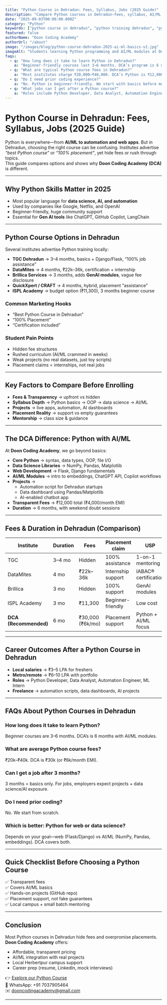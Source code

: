 ```yaml
---
title: "Python Course in Dehradun: Fees, Syllabus, Jobs (2025 Guide)"
description: "Compare Python courses in Dehradun—fees, syllabus, AI/ML modules, and job prospects. Learn why Doon Coding Academy’s Python program stands out in 2025."
date: "2025-09-03T00:00:00.000Z"
category: "Python"
keywords: ["python course in dehradun", "python training dehradun", "python course fees dehradun", "best python institute dehradun", "python with AI/ML dehradun"]
featured: false
authorName: "Doon Coding Academy"
authorUrl: "/about"
image: "/images/blog/python-course-dehradun-2025-ai-ml-basics-v2.jpg"
imageAlt: "Students learning Python programming and AI/ML modules at Doon Coding Academy in Dehradun"
faqs:
  - q: "How long does it take to learn Python in Dehradun?"
    a: "Beginner-friendly courses last 3–6 months. DCA’s program is 6 months with hands-on projects."
  - q: "What are typical Python course fees in Dehradun?"
    a: "Most institutes charge ₹20,000–₹40,000. DCA’s Python is ₹12,000 (or ₹4,000/month)."
  - q: "Do I need prior coding experience?"
    a: "No. Python is beginner-friendly. We start with basics before moving to data analysis and AI."
  - q: "What jobs can I get after a Python course?"
    a: "Roles include Python Developer, Data Analyst, Automation Engineer, and entry-level ML Engineer."
---
```


# Python Course in Dehradun: Fees, Syllabus, Jobs (2025 Guide)

Python is everywhere—from **AI/ML to automation and web apps**. But in Dehradun, choosing the right course can be confusing. Institutes advertise *“best Python course”* or *“100% placement”*, yet hide fees or rush through topics.  
This guide compares options and shows why **Doon Coding Academy (DCA)** is different.

---

## Why Python Skills Matter in 2025

- Most popular language for **data science, AI, and automation**  
- Used by companies like Google, Netflix, and OpenAI  
- Beginner-friendly, huge community support  
- Essential for **Gen AI tools** like ChatGPT, GitHub Copilot, LangChain  

---

## Python Course Options in Dehradun

Several institutes advertise Python training locally:

- **TGC Dehradun** → 3–4 months, basics + Django/Flask, “100% job assistance”  
- **DataMites** → 4 months, ₹22k–36k, certification + internship  
- **Brillica Services** → 3 months, adds **GenAI modules**, vague fee disclosure  
- **QuickXpert / CRAFT** → 4 months, hybrid, placement “assistance”  
- **ISPL Academy** → budget option (₹11,300), 3 months beginner course  

### Common Marketing Hooks
- “Best Python Course in Dehradun”  
- “100% Placement”  
- “Certification included”  

### Student Pain Points
- Hidden fee structures  
- Rushed curriculum (AI/ML crammed in weeks)  
- Weak projects (no real datasets, just toy scripts)  
- Placement claims = internships, not real jobs  

---

## Key Factors to Compare Before Enrolling

- **Fees & Transparency** → upfront vs hidden  
- **Syllabus Depth** → Python basics → OOP → data science → AI/ML  
- **Projects** → live apps, automation, AI dashboards  
- **Placement Reality** → support vs empty guarantees  
- **Mentorship** → class size & guidance  

---

## The DCA Difference: Python with AI/ML

At **Doon Coding Academy**, we go beyond basics:

- **Core Python** → syntax, data types, OOP, file I/O  
- **Data Science Libraries** → NumPy, Pandas, Matplotlib  
- **Web Development** → Flask, Django fundamentals  
- **AI/ML Modules** → intro to embeddings, ChatGPT API, Copilot workflows  
- **Projects** →  
  - Automation script for Dehradun startups  
  - Data dashboard using Pandas/Matplotlib  
  - AI-enabled chatbot app  
- **Transparent Fees** → ₹12,000 total (₹4,000/month EMI)
- **Duration** → 6 months, with weekend doubt sessions  

---

## Fees & Duration in Dehradun (Comparison)

| Institute        | Duration | Fees        | Placement claim     | USP                   |
|------------------|----------|-------------|---------------------|-----------------------|
| TGC              | 3–4 mo   | Hidden      | 100% assistance     | 1-on-1 mentoring      |
| DataMites        | 4 mo     | ₹22k–36k    | Internship support  | IABAC® certification  |
| Brillica         | 3 mo     | Hidden      | 100% support        | GenAI modules         |
| ISPL Academy     | 3 mo     | ₹11,300     | Beginner-friendly   | Low cost              |
| **DCA (Recommended)** | 6 mo     | ₹30,000 (₹6k/mo) | Placement support  | Python + AI/ML focus |

---

## Career Outcomes After a Python Course in Dehradun

- **Local salaries** → ₹3–5 LPA for freshers  
- **Metro/remote** → ₹6–10 LPA with portfolio  
- **Roles** → Python Developer, Data Analyst, Automation Engineer, ML Intern  
- **Freelance** → automation scripts, data dashboards, AI projects  

---

## FAQs About Python Courses in Dehradun

### How long does it take to learn Python?  
Beginner courses are 3–6 months. DCA’s is 6 months with AI/ML modules.  

### What are average Python course fees?  
₹20k–₹40k. DCA is ₹30k (or ₹6k/month EMI).  

### Can I get a job after 3 months?  
3 months = basics only. For jobs, employers expect projects + data science/AI exposure.  

### Do I need prior coding?  
No. We start from scratch.  

### Which is better: Python for web or data science?  
Depends on your goal—web (Flask/Django) vs AI/ML (NumPy, Pandas, embeddings). DCA covers both.  

---

## Quick Checklist Before Choosing a Python Course

✅ Transparent fees  
✅ Covers AI/ML basics  
✅ Hands-on projects (GitHub repo)  
✅ Placement support, not fake guarantees  
✅ Local campus + small batch mentoring  

---

## Conclusion

Most Python courses in Dehradun hide fees and overpromise placements.  
**Doon Coding Academy** offers:  

- Affordable, transparent pricing  
- AI/ML integration with real projects  
- Local Herbertpur campus support  
- Career prep (resume, LinkedIn, mock interviews)  

👉 [Explore our Python Course](/courses/python)  
📱 WhatsApp: +91 7037905464  
✉️ dooncodingacademy@gmail.com  

---
